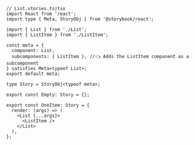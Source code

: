 ```tsx
// List.stories.ts|tsx
import React from 'react';
import type { Meta, StoryObj } from '@storybook/react';

import { List } from './List';
import { ListItem } from './ListItem';

const meta = {
  component: List,
  subcomponents: { ListItem }, //👈 Adds the ListItem component as a subcomponent
} satisfies Meta<typeof List>;
export default meta;

type Story = StoryObj<typeof meta>;

export const Empty: Story = {};

export const OneItem: Story = {
  render: (args) => (
    <List {...args}>
      <ListItem />
    </List>
  ),
};
```
